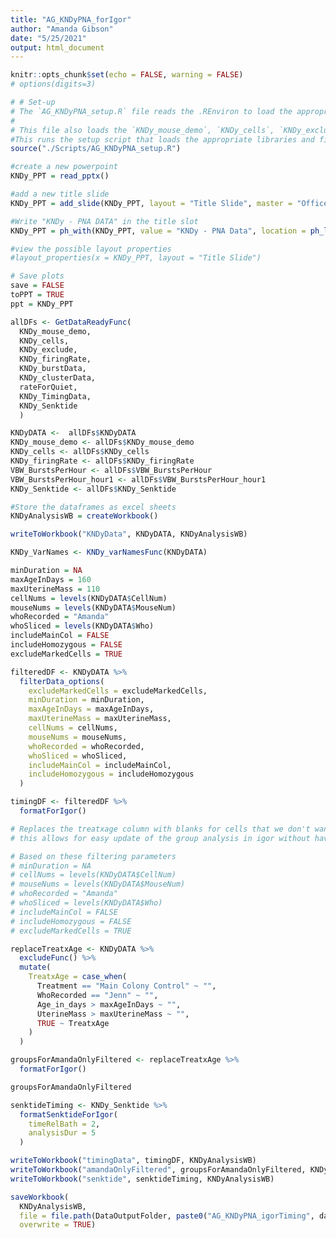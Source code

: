 ```yaml
---
title: "AG_KNDyPNA_forIgor"
author: "Amanda Gibson"
date: "5/25/2021"
output: html_document
---
```


```r
knitr::opts_chunk$set(echo = FALSE, warning = FALSE)
# options(digits=3)
```

```r
# # Set-up
# The `AG_KNDyPNA_setup.R` file reads the .REnviron to load the appropriate files for the local computer. It also calls the appropriate libraries and sources the other function files to be used for analysis.
# 
# This file also loads the `KNDy_mouse_demo`, `KNDy_cells`, `KNDy_exclude`, `KNDy_firingRate`, `KNDy_cycles`, and other dataframes by reading the `KNDyPNA_Data` excel file.
#This runs the setup script that loads the appropriate libraries and files
source("./Scripts/AG_KNDyPNA_setup.R")
```

```r
#create a new powerpoint
KNDy_PPT = read_pptx()

#add a new title slide
KNDy_PPT = add_slide(KNDy_PPT, layout = "Title Slide", master = "Office Theme")

#Write "KNDy - PNA DATA" in the title slot
KNDy_PPT = ph_with(KNDy_PPT, value = "KNDy - PNA Data", location = ph_location_label(ph_label = "Title 1"))

#view the possible layout properties 
#layout_properties(x = KNDy_PPT, layout = "Title Slide")

# Save plots
save = FALSE
toPPT = TRUE
ppt = KNDy_PPT

```


```r
allDFs <- GetDataReadyFunc(
  KNDy_mouse_demo, 
  KNDy_cells, 
  KNDy_exclude, 
  KNDy_firingRate, 
  KNDy_burstData, 
  KNDy_clusterData, 
  rateForQuiet, 
  KNDy_TimingData,
  KNDy_Senktide
  )

KNDyDATA <-  allDFs$KNDyDATA
KNDy_mouse_demo <- allDFs$KNDy_mouse_demo
KNDy_cells <- allDFs$KNDy_cells
KNDy_firingRate <- allDFs$KNDy_firingRate
VBW_BurstsPerHour <- allDFs$VBW_BurstsPerHour
VBW_BurstsPerHour_hour1 <- allDFs$VBW_BurstsPerHour_hour1
KNDy_Senktide <- allDFs$KNDy_Senktide

#Store the dataframes as excel sheets
KNDyAnalysisWB = createWorkbook()

writeToWorkbook("KNDyData", KNDyDATA, KNDyAnalysisWB)
```

```r
KNDy_VarNames <- KNDy_varNamesFunc(KNDyDATA)
```

```r
minDuration = NA
maxAgeInDays = 160
maxUterineMass = 110
cellNums = levels(KNDyDATA$CellNum)
mouseNums = levels(KNDyDATA$MouseNum)
whoRecorded = "Amanda"
whoSliced = levels(KNDyDATA$Who)
includeMainCol = FALSE
includeHomozygous = FALSE
excludeMarkedCells = TRUE
```

```r
filteredDF <- KNDyDATA %>%
  filterData_options(
    excludeMarkedCells = excludeMarkedCells,
    minDuration = minDuration,
    maxAgeInDays = maxAgeInDays,
    maxUterineMass = maxUterineMass,
    cellNums = cellNums,
    mouseNums = mouseNums,
    whoRecorded = whoRecorded,
    whoSliced = whoSliced,
    includeMainCol = includeMainCol,
    includeHomozygous = includeHomozygous
  ) 

timingDF <- filteredDF %>%
  formatForIgor()
```

```r
# Replaces the treatxage column with blanks for cells that we don't want included in the group analysis
# this allows for easy update of the group analysis in igor without having to save whole new versions of the experiment

# Based on these filtering parameters
# minDuration = NA
# cellNums = levels(KNDyDATA$CellNum)
# mouseNums = levels(KNDyDATA$MouseNum)
# whoRecorded = "Amanda"
# whoSliced = levels(KNDyDATA$Who)
# includeMainCol = FALSE
# includeHomozygous = FALSE
# excludeMarkedCells = TRUE

replaceTreatxAge <- KNDyDATA %>%
  excludeFunc() %>%
  mutate(
    TreatxAge = case_when(
      Treatment == "Main Colony Control" ~ "",
      WhoRecorded == "Jenn" ~ "",
      Age_in_days > maxAgeInDays ~ "",
      UterineMass > maxUterineMass ~ "",
      TRUE ~ TreatxAge
    )
  )

groupsForAmandaOnlyFiltered <- replaceTreatxAge %>%
  formatForIgor()

groupsForAmandaOnlyFiltered
```
```r
senktideTiming <- KNDy_Senktide %>%
  formatSenktideForIgor(
    timeRelBath = 2,
    analysisDur = 5
  )
```



```r
writeToWorkbook("timingData", timingDF, KNDyAnalysisWB)
writeToWorkbook("amandaOnlyFiltered", groupsForAmandaOnlyFiltered, KNDyAnalysisWB)
writeToWorkbook("senktide", senktideTiming, KNDyAnalysisWB)
```


```r
saveWorkbook(
  KNDyAnalysisWB, 
  file = file.path(DataOutputFolder, paste0("AG_KNDyPNA_igorTiming", dateToday, ".xlsx")), 
  overwrite = TRUE)
```

